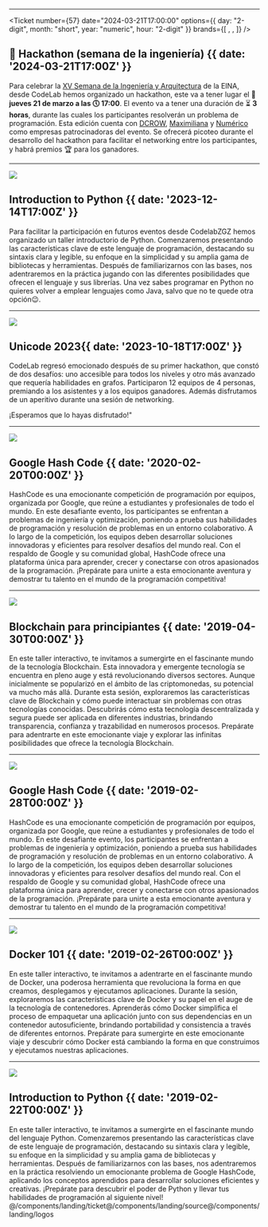
---

<Ticket
  number={57}
  date="2024-03-21T17:00:00"
  options={{ day: "2-digit", month: "short", year: "numeric", hour: "2-digit" }}
  brands={[
    <Dcrow className="h-full w-auto" />,
    <Maximiliana className="h-full w-auto" />,
    <Numerico className="h-full w-auto" />
  ]}
/>

## 🍗 Hackathon (semana de la ingeniería) {{ date: '2024-03-21T17:00Z' }}

Para celebrar la [XV Semana de la Ingeniería y Arquitectura](https://eina.unizar.es/noticia/xv-semana-de-la-ingenieria-y-arquitectura) de la EINA, desde CodeLab hemos organizado un hackathon, este va a tener lugar el 📅 **jueves 21 de marzo a las 🕔 17:00**. El evento va a tener una duración de ⏳ **3 horas**, durante las cuales los participantes resolverán un problema de programación. Esta edición cuenta con [DCROW](https://dcrow.tech/), [Maximiliana](https://maximiliana.es/) y [Numérico](https://www.numericco.com/) como empresas patrocinadoras del evento. Se ofrecerá picoteo durante el desarrollo del hackathon para facilitar el networking entre los participantes, y habrá premios 🏆 para los ganadores.

---

![](@/images/python101.png)

## Introduction to Python {{ date: '2023-12-14T17:00Z' }}

Para facilitar la participación en futuros eventos desde CodelabZGZ hemos organizado un taller introductorio de Python. Comenzaremos presentando las características clave de este lenguaje de programación, destacando su sintaxis clara y legible, su enfoque en la simplicidad y su amplia gama de bibliotecas y herramientas. Después de familiarizarnos con las bases, nos adentraremos en la práctica jugando con las diferentes posibilidades que ofrecen el lenguaje y sus librerías. Una vez sabes programar en Python no quieres volver a emplear lenguajes como Java, salvo que no te quede otra opción😉.

<Src text="Ejercicios" link="https://github.com/CodeLabZGZ/python101" />

---

![](@/images/codelab.png)

## Unicode 2023{{ date: '2023-10-18T17:00Z' }}

CodeLab regresó emocionado después de su primer hackathon, que constó de dos desafíos: uno accesible para todos los niveles y otro más avanzado que requería habilidades en grafos. Participaron 12 equipos de 4 personas, premiando a los asistentes y a los equipos ganadores.
Además disfrutamos de un aperitivo durante una sesión de networking.

¡Esperamos que lo hayas disfrutado!"

---

![](@/images/hashcode-1.jpg)

## Google Hash Code {{ date: '2020-02-20T00:00Z' }}

HashCode es una emocionante competición de programación por equipos, organizada por Google, que reúne a estudiantes y profesionales de todo el mundo. En este desafiante evento, los participantes se enfrentan a problemas de ingeniería y optimización, poniendo a prueba sus habilidades de programación y resolución de problemas en un entorno colaborativo. A lo largo de la competición, los equipos deben desarrollar soluciones innovadoras y eficientes para resolver desafíos del mundo real. Con el respaldo de Google y su comunidad global, HashCode ofrece una plataforma única para aprender, crecer y conectarse con otros apasionados de la programación. ¡Prepárate para unirte a esta emocionante aventura y demostrar tu talento en el mundo de la programación competitiva!

---

![](@/images/blockchain.jpg)

## Blockchain para principiantes {{ date: '2019-04-30T00:00Z' }}

En este taller interactivo, te invitamos a sumergirte en el fascinante mundo de la tecnología Blockchain. Esta innovadora y emergente tecnología se encuentra en pleno auge y está revolucionando diversos sectores. Aunque inicialmente se popularizó en el ámbito de las criptomonedas, su potencial va mucho más allá. Durante esta sesión, exploraremos las características clave de Blockchain y cómo puede interactuar sin problemas con otras tecnologías conocidas. Descubrirás cómo esta tecnología descentralizada y segura puede ser aplicada en diferentes industrias, brindando transparencia, confianza y trazabilidad en numerosos procesos. Prepárate para adentrarte en este emocionante viaje y explorar las infinitas posibilidades que ofrece la tecnología Blockchain.

---

![](@/images/hashcode-2.jpg)

## Google Hash Code {{ date: '2019-02-28T00:00Z' }}

HashCode es una emocionante competición de programación por equipos, organizada por Google, que reúne a estudiantes y profesionales de todo el mundo. En este desafiante evento, los participantes se enfrentan a problemas de ingeniería y optimización, poniendo a prueba sus habilidades de programación y resolución de problemas en un entorno colaborativo. A lo largo de la competición, los equipos deben desarrollar soluciones innovadoras y eficientes para resolver desafíos del mundo real. Con el respaldo de Google y su comunidad global, HashCode ofrece una plataforma única para aprender, crecer y conectarse con otros apasionados de la programación. ¡Prepárate para unirte a esta emocionante aventura y demostrar tu talento en el mundo de la programación competitiva!

---

![](@/images/docker.png)

## Docker 101 {{ date: '2019-02-26T00:00Z' }}

En este taller interactivo, te invitamos a adentrarte en el fascinante mundo de Docker, una poderosa herramienta que revoluciona la forma en que creamos, desplegamos y ejecutamos aplicaciones. Durante la sesión, exploraremos las características clave de Docker y su papel en el auge de la tecnología de contenedores. Aprenderás cómo Docker simplifica el proceso de empaquetar una aplicación junto con sus dependencias en un contenedor autosuficiente, brindando portabilidad y consistencia a través de diferentes entornos. Prepárate para sumergirte en este emocionante viaje y descubrir cómo Docker está cambiando la forma en que construimos y ejecutamos nuestras aplicaciones.

---

![](@/images/python.jpg)

## Introduction to Python {{ date: '2019-02-22T00:00Z' }}

En este taller interactivo, te invitamos a sumergirte en el fascinante mundo del lenguaje Python. Comenzaremos presentando las características clave de este lenguaje de programación, destacando su sintaxis clara y legible, su enfoque en la simplicidad y su amplia gama de bibliotecas y herramientas. Después de familiarizarnos con las bases, nos adentraremos en la práctica resolviendo un emocionante problema de Google HashCode, aplicando los conceptos aprendidos para desarrollar soluciones eficientes y creativas. ¡Prepárate para descubrir el poder de Python y llevar tus habilidades de programación al siguiente nivel!
@/components/landing/ticket@/components/landing/source@/components/landing/logos
